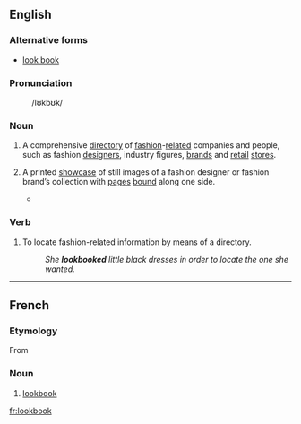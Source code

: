 ==English==

===Alternative forms===
* [[look book]]

===Pronunciation===
: /lʊkbʊk/

===Noun===
{{en-noun}}

# {{label|en|fashion|colloquial}} A comprehensive [[directory]] of [[fashion]]-[[related]] companies and people, such as fashion [[designer]]s, industry figures, [[brands]] and [[retail]] [[stores]].
# {{label|en|fashion|colloquial}} A printed [[showcase]] of still images of a fashion designer or fashion brand’s collection with [[pages]] [[bound]] along one side.
#* {{quote-journal|date=June 11, 2009|author=Eric Wilson|title=Why Round Sunglasses? A Style Investigation|work=New York Times|url=http://www.nytimes.com/2009/06/11/fashion/11SUNGLASSES.html
|passage=A new line called Suno replicated the staging of Mr. Sidibé’s photographs for its '''lookbook''', right down to the checkerboard marble floor.}}

===Verb===
{{en-verb}}

# {{label|en|fashion|colloquial}} To locate fashion-related information by means of a directory.
#: ''She '''lookbooked''' little black dresses in order to locate the one she wanted.''

----

==French==

===Etymology===
From {{etyl|en|fr}}

===Noun===
{{fr-noun|m}}

# [[#English|lookbook]]

[[fr:lookbook]]